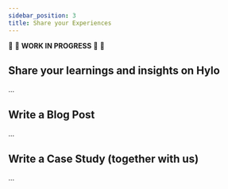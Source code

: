 ```yaml
---
sidebar_position: 3
title: Share your Experiences
---
```



:construction: :seedling: **WORK IN PROGRESS**  :seedling: :construction:

## Share your learnings and insights on Hylo


...

## Write a Blog Post

...

## Write a Case Study (together with us)

...
